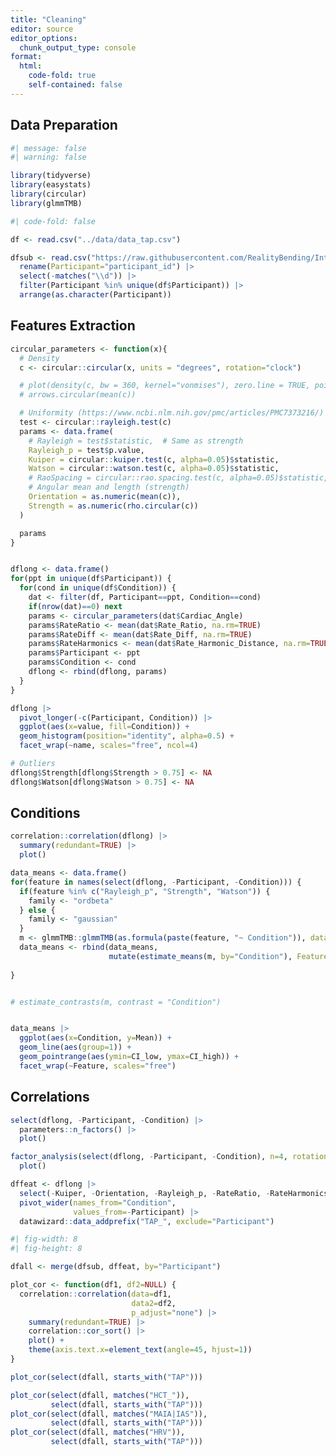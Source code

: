 ```yaml
---
title: "Cleaning"
editor: source
editor_options: 
  chunk_output_type: console
format:
  html:
    code-fold: true
    self-contained: false
---
```


## Data Preparation

```r
#| message: false
#| warning: false

library(tidyverse)
library(easystats)
library(circular)
library(glmmTMB)
```


```r
#| code-fold: false

df <- read.csv("../data/data_tap.csv")

dfsub <- read.csv("https://raw.githubusercontent.com/RealityBending/InteroceptionPrimals/main/data/data_participants.csv") |>
  rename(Participant="participant_id") |>
  select(-matches("\\d")) |>
  filter(Participant %in% unique(df$Participant)) |>
  arrange(as.character(Participant)) 
```

## Features Extraction

```r
circular_parameters <- function(x){
  # Density
  c <- circular::circular(x, units = "degrees", rotation="clock")

  # plot(density(c, bw = 360, kernel="vonmises"), zero.line = TRUE, points.plot=TRUE)
  # arrows.circular(mean(c))

  # Uniformity (https://www.ncbi.nlm.nih.gov/pmc/articles/PMC7373216/)
  test <- circular::rayleigh.test(c)
  params <- data.frame(
    # Rayleigh = test$statistic,  # Same as strength
    Rayleigh_p = test$p.value,
    Kuiper = circular::kuiper.test(c, alpha=0.05)$statistic,
    Watson = circular::watson.test(c, alpha=0.05)$statistic,
    # RaoSpacing = circular::rao.spacing.test(c, alpha=0.05)$statistic,
    # Angular mean and length (strength)
    Orientation = as.numeric(mean(c)),
    Strength = as.numeric(rho.circular(c))
  )

  params
}


dflong <- data.frame()
for(ppt in unique(df$Participant)) {
  for(cond in unique(df$Condition)) {
    dat <- filter(df, Participant==ppt, Condition==cond)
    if(nrow(dat)==0) next
    params <- circular_parameters(dat$Cardiac_Angle)
    params$RateRatio <- mean(dat$Rate_Ratio, na.rm=TRUE)
    params$RateDiff <- mean(dat$Rate_Diff, na.rm=TRUE)
    params$RateHarmonics <- mean(dat$Rate_Harmonic_Distance, na.rm=TRUE)
    params$Participant <- ppt
    params$Condition <- cond
    dflong <- rbind(dflong, params)
  }
}
```

```r
dflong |> 
  pivot_longer(-c(Participant, Condition)) |> 
  ggplot(aes(x=value, fill=Condition)) +
  geom_histogram(position="identity", alpha=0.5) +
  facet_wrap(~name, scales="free", ncol=4)

# Outliers
dflong$Strength[dflong$Strength > 0.75] <- NA
dflong$Watson[dflong$Watson > 0.75] <- NA
```

## Conditions

```r
correlation::correlation(dflong) |> 
  summary(redundant=TRUE) |> 
  plot()
```


```r
data_means <- data.frame()
for(feature in names(select(dflong, -Participant, -Condition))) {
  if(feature %in% c("Rayleigh_p", "Strength", "Watson")) {
    family <- "ordbeta"
  } else {
    family <- "gaussian"
  }
  m <- glmmTMB::glmmTMB(as.formula(paste(feature, "~ Condition")), data=dflong, family=family)
  data_means <- rbind(data_means,
                      mutate(estimate_means(m, by="Condition"), Feature=feature))
  
}


# estimate_contrasts(m, contrast = "Condition")


data_means |>
  ggplot(aes(x=Condition, y=Mean)) +
  geom_line(aes(group=1)) +
  geom_pointrange(aes(ymin=CI_low, ymax=CI_high)) +
  facet_wrap(~Feature, scales="free")
```

## Correlations

```r
select(dflong, -Participant, -Condition) |> 
  parameters::n_factors() |> 
  plot()

factor_analysis(select(dflong, -Participant, -Condition), n=4, rotation="varimax") |> 
  plot()
```

```r
dffeat <- dflong |>
  select(-Kuiper, -Orientation, -Rayleigh_p, -RateRatio, -RateHarmonics) |>
  pivot_wider(names_from="Condition",
              values_from=-Participant) |>
  datawizard::data_addprefix("TAP_", exclude="Participant")
```


```r
#| fig-width: 8
#| fig-height: 8

dfall <- merge(dfsub, dffeat, by="Participant")

plot_cor <- function(df1, df2=NULL) {
  correlation::correlation(data=df1,
                           data2=df2,
                           p_adjust="none") |>
    summary(redundant=TRUE) |>
    correlation::cor_sort() |>
    plot() +
    theme(axis.text.x=element_text(angle=45, hjust=1))
}

plot_cor(select(dfall, starts_with("TAP")))

plot_cor(select(dfall, matches("HCT_")),
         select(dfall, starts_with("TAP")))
plot_cor(select(dfall, matches("MAIA|IAS")),
         select(dfall, starts_with("TAP")))
plot_cor(select(dfall, matches("HRV")),
         select(dfall, starts_with("TAP")))
```
